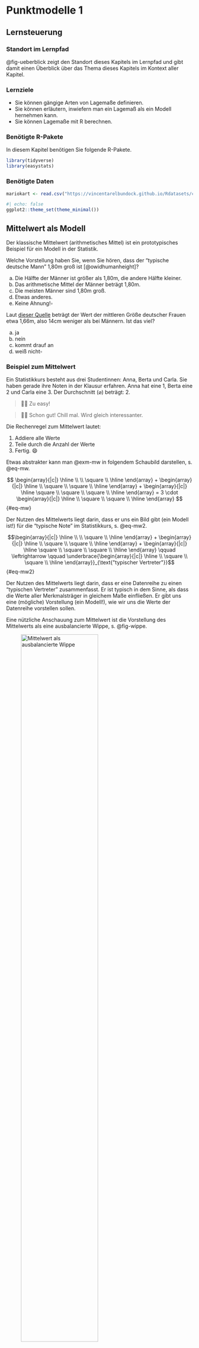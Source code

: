 # Punktmodelle 1 {#sec-punktmodelle1}



## Lernsteuerung

### Standort im Lernpfad

@fig-ueberblick zeigt den Standort dieses Kapitels im Lernpfad und gibt damit einen Überblick über das Thema dieses Kapitels im Kontext aller Kapitel.




### Lernziele


- Sie können gängige Arten von Lagemaße definieren.
- Sie können erläutern, inwiefern man ein Lagemaß als ein Modell hernehmen kann.
- Sie können Lagemaße mit R berechnen.


### Benötigte R-Pakete

In diesem Kapitel benötigen Sie folgende R-Pakete.

```r
library(tidyverse)
library(easystats)
```


### Benötigte Daten

```r
mariokart <- read.csv("https://vincentarelbundock.github.io/Rdatasets/csv/openintro/mariokart.csv")
```





```r
#| echo: false
ggplot2::theme_set(theme_minimal())
```




## Mittelwert als Modell {#sec-mw}

Der klassische Mittelwert (arithmetisches Mittel) ist ein prototypisches Beispiel für ein Modell in der Statistik.


:::{#exr-mw-md-mod}
Welche Vorstellung haben Sie, wenn Sie hören, dass der "typische deutsche Mann" 1,80m groß ist [@owidhumanheight]?

a) Die Hälfte der Männer ist größer als 1,80m, die andere Hälfte kleiner.
b) Das arithmetische Mittel der Männer beträgt 1,80m.
c) Die meisten Männer sind 1,80m groß.
d) Etwas anderes.
e) Keine Ahnung!$\square$
:::

:::{#exr-mw2}
Laut [dieser Quelle](https://en.wikipedia.org/wiki/Average_human_height_by_country) beträgt der Wert der mittleren Größe deutscher Frauen etwa 1,66m, also 14cm weniger als bei Männern.
Ist das viel?

a) ja
b) nein
c) kommt drauf an
d) weiß nicht$\square$
:::




:::{#exm-mw}
### Beispiel zum Mittelwert

Ein Statistikkurs besteht aus drei Studentinnen: Anna, Berta und Carla.
Sie haben gerade ihre Noten in der Klausur erfahren. Anna hat eine 1, Berta eine 2 und Carla eine 3.
Der Durchschnitt ($\varnothing$) beträgt: 2.
:::

>   🧑‍🎓 Zu easy!

>   👨‍🏫 Schon gut! Chill mal. Wird gleich interessanter.


Die Rechenregel zum Mittelwert lautet:

1. Addiere alle Werte
2. Teile durch die Anzahl der Werte
3. Fertig. 😄




Etwas abstrakter kann man @exm-mw in folgendem Schaubild darstellen, s. @eq-mw.


$$
\begin{array}{|c|} \hline \\ \\ \square \\ \hline \end{array} + \begin{array}{|c|} \hline \\ \square \\ \square \\ \hline \end{array} + \begin{array}{|c|} \hline \square \\ \square \\ \square \\ \hline \end{array} = 3 \cdot \begin{array}{|c|} \hline \\ \square \\ \square \\ \hline \end{array}
$$ {#eq-mw}

Der Nutzen des Mittelwerts liegt darin, dass er uns ein Bild gibt (ein Modell ist!) für die "typische Note" im Statistikkurs, s. @eq-mw2.


$$\begin{array}{|c|} \hline \\ \\ \square \\ \hline \end{array} + \begin{array}{|c|} \hline \\ \square \\ \square \\ \hline \end{array} + \begin{array}{|c|} \hline \square \\ \square \\ \square \\ \hline \end{array} \qquad \leftrightarrow  \qquad \underbrace{\begin{array}{|c|} \hline \\ \square \\ \square \\ \hline \end{array}}_{\text{"typischer Vertreter"}}$$ {#eq-mw2}


:::{.callout-important}
Der Nutzen des Mittelwerts liegt darin, dass er eine Datenreihe zu einen "typischen Vertreter" zusammenfasst.
Er ist typisch in dem Sinne, als dass die Werte aller Merkmalsträger in gleichem Maße einfließen.
Er gibt uns eine (mögliche) Vorstellung (ein Modell!), wie wir uns die Werte der Datenreihe vorstellen sollen.
:::


Eine nützliche Anschauung zum Mittelwert ist die Vorstellung des Mittelwerts als eine ausbalancierte Wippe, s. @fig-wippe.

![Mittelwert als ausbalancierte Wippe](img/1280px-Seesaw_with_mean.svg.png){#fig-wippe width="70%"}

:::{.xsmall}
[Quelle: Von Maphry - Eigenes Werk, CC BY-SA 4.0]( https://commons.wikimedia.org/w/index.php?curid=79390659)
:::

In "Mathe-Sprech" bezeichnet man den Mittelwert häufig mit $\bar{x}$ und schreibt die Rechenregel so, s. @eq-mw-formel.


$$\bar {x} =\frac{1}{n} \sum_{i=1}^{n}{x_{i}}=\frac {x_{1}+x_{2}+\dotsb +x_{n}} {n}$$ {#eq-mw-formel}


:::{#def-mw}
### Mittelwert
Der Mittelwert von $X$, präziser: das arithmetische Mittel, ist definiert als die Summe der Elemente von $X$ geteilt durch deren Anzahl, $n$.\square$
:::

Da der Mittelwert eine zentrale Rolle spielt in der Statistik,
sollten wir ihn uns noch etwas genauer anschauen.
In s. @fig-mw1 sehen wir die Noten von (dieses Mal) vier Studentis.
Die gestrichelte horizontale Linie zeigt den Mittelwert der vier Noten.
Die schwarzen Punkte sind die Daten, in dem Fall die einzelnen Noten.
Die vertikalen Linien zeigen die Abweichungen der Noten zum Mittelwert.
Bezeichnen wir die Abweichung^[auch als "Fehler", "Rest" oder "Residuum" bezeichnet] der $i$-ten Person mit $e_i$ (e wie "Fehler) und die $i$-te Note mit $x_i$, so können wir festhalten:

$$x_i = \bar{x} + e_i$$

Einfacher ausgedrückt:


$$\text{Daten} = \text{Modell} + \text{Rest}$$

Der Mittelwert ist hier unser Modell der Daten.
Wie gesagt: Ein Modell ist eine vereinfachte (zusammengefasste) Beschreibung einer Datenreihe.


Um Modelle darzustellen, wird in der Datenanalyse häufig folgende Art von Modellgleichung verwendet:


$$\hat{y} \sim m$$

Lies: "Der Modellwert $\hat{y}$ ist eine Funktion des Modells (m) ". 
Der Kringel "~"^[die sog. "Tilde"] soll also hier heißen "... ist eine Funktion von ...".

Mit $\hat{y}$ sind die vorhergesagten bzw. die zu erklärende Variable^[AV, Output-Variable, Zielvariable] gemeint.

Das "Dach"  über dem $y$ bedeutet "vorhergesager Y-Wert" oder "Y-Wert laut dem Modell".

Der tatsächliche, beobachtete Wert $y$ setzt sich zusammen aus dem Modellwert (m) plus einem Fehler (e wie error):

$$y = m + e$$

Anstelle von $m$ schreibt ma nauch $\hat{y}$ ("y-Dach"). \hat{y} bedeutet der "vorhergesagte y-Wert laut einem Modell".


In diesem Fall ist das Modell einfach gleich dem Mittelwert (und nicht irgendeiner Funktion des Mittelwerts), so dass wir schreiben können:


$$y = \bar{x} + e$$


Die Zielvariable $Y$ wird also durch ihren eigenen Mittelwert erklärt, außer gehen wir von einem Fehler $e$ in unseren Modellvorhersagen aus. Nobody is perfect.
In späteren Kapiteln werden wir andere Variablen heranziehen, um die Zielvariable zu erklären.
Würden wir z.B. sagen wollen, dass wir $Y$ als Funktion einer Variable $X$ erklären,
so würden wir schreiben:

$$\bar{y} \sim x$$
Da wir im Moment aber keine andere Variablen bemühen, um $Y$ zu erklären schreibt man auch:

$$\bar{y} \sim 1$$

Diese Schreibweise sieht verwirrend aus. 
Die $1$ soll aber einfach zeigen, dass wir keine andere Variable zur Erklärung von $Y$ verwenden, 
daher steht hier kein Buchstabe, sondern eine einfache $1$.


:::{#exm-noten}
### Noten, Mittelwert und Abweichung

Vier Studentis Anna, Berta, Carl, Dani haben ihre Statistik-Klausur zurückbekommen.
Die Noten sehen Sie in @fig-mw1.
Außerdem ist der Mittelwert (gestrichelte horizontale Linie) sowie die Abweichungen der einzelnen Noten vom Mittelwert eingezeichnet.$\square$
:::


Schauen Sie sich die Abweichungsbalken^[Residuen, Fehler; häufig mit $e$ wie *error* bezeichnet] in @fig-mw1 einmal genauer an.


```r
#| fig-cap: "Der Mittelwert als horizontale (gestrichelte) Linie. Die vertikalen Linien zeigen die Abweichungen der einzelnen Werte zum Mittelwert. Die Abweichungen summieren sich zu Null auf."
#| label: fig-mw1

d <- tibble::tribble(
  ~id, ~note, ~note_avg, ~delta, ~note2, ~note_avg2,
   1L,     2,     2.325, -0.325,  2.325,          2,
   2L,   2.7,     2.325,  0.375,    2.7,      2.325,
   3L,   3.1,     2.325,  0.775,    3.1,      2.325,
   4L,   1.5,     2.325, -0.825,  2.325,        1.5
  )


d <- d %>% 
  mutate(delta_abs = abs(delta),
         pos = ifelse(delta > 0, "positiv", "negativ"),
         delta_sq = delta^2)



d %>%
  ggplot(aes(x = id, 
             y = note)) +
  geom_hline(yintercept = mean(d$note), 
             linetype = "dashed") +
  geom_segment(aes(y = mean(d$note),
                   yend = note,
                   x = id,
                   xend = id,
                   linetype = pos)
               ) +
  geom_point(size = 5) + 
  labs(linetype = "Richtung der Abweichung") +
  theme(legend.position =  c(1, 1),
        legend.justification = c(1, 1)) +
  annotate(geom = "label",
           x = 0,
           hjust = 0,
           y = mean(d$note), 
           label = paste0("MW = ", round(mean(d$note), 2))) +
  scale_y_continuous(limits = c(1, 4)) +
  labs(x = "",
       y = "") +
  scale_x_continuous(breaks = 1:4) +
  theme(legend.position = "bottom") +
  theme_minimal() -> p_mean_deltas

p_mean_deltas
```



Jetzt stellen Sie sich vor, Sie würden die vom Mittelwert nach oben ragenden Balkenlängen aneinanderlegen.
Sehen Sie das vor Ihrem geistigen Auge? 
Jetzt legen Sie auch noch die Abweichungsbalken, die nach unten ragen aneinander, aneinander.
Wer viel Phantasie hat, erkennt (sieht) jetzt,
dass die Gesamtlänge der "Balken nach oben" identisch ist zur Gesamtlänge der nach "unten ragenden Balken", vgl. @fig-wippe.

Präziser ausgedrückt und ohne Ihre Phantasie zu strapazieren (@eq-summenull):

$$\sum_{i=1}^n (x_i-\bar{x})=\sum_{i=1}^n x_i - \sum_{i=1}^n \bar{x} = n\cdot \bar{x} - n\cdot \bar{x}=0$$ {#eq-summenull}

:::{.callout-note}
Die Summe der Abweichungen vom Mittelwert ist Null.
:::



:::{#exr-mw-wealth1}
Was schätzen Sie, wie hoch das mittlere Vermögen des Haushalte in Deutschland in etwa ist?^[Quelle:  [WSI](https://www.wsi.de/en/how-is-wealth-distributed-in-germany-14401.htm), Abruf 2023-04-19])

a) 50.000 Euro
b) 100.000 Euro
c) 150.000 Euro
d) 200.000 Euro
e) 250.000 Euro$\square$
:::



:::{#exm-md}
### Der reichste Mensch der Welt in Ihrem Hörsaal

Kommt der wertvollste Fußballspieler der Welt in Ihren Hörsaal, sagen wir, es ist Kylian Mbappé^[Quelle: https://www.transfermarkt.de/spieler-statistik/wertvollstespieler/marktwertetop, 2023-03-19].
Das Jahreseinkommen mit einem Jahreseinkommen von ca. 120 Millionen Euro^[Quelle: https://www.einkommenmagazin.de/kylian-mbappe-einkommen/, 2023-03-19].

>    🦹‍♂️ Hey Leute, wie geht's denn so! Wie viel Kohle verdient ihr eigentlich so?

>    🧑‍🎓 Äh, wir studieren und verdienen fast nix!

Die 100 Studis im Hörsaal schauen verdattert aus der Wäsche: Was ist das für eine komische Frage!?
Aber zumindest verteilt der Fußballspieler Autogramme.
:::


:::{#exr-elon}
### Mittleres Einkommen im Hörsaal, mit Kylian Mbappé

Schätzen Sie - im Kopf - das mittlere Vermögen im Hörsaal, gehen Sie davon aus,
dass alle der 100 Studentis jeweils 1000 Euro im Jahr verdienen.
:::



In R kann man das mittlere Einkommen (präziser: das arithmetische Mittel des Einkommenss) wie folgt berechnen.^[Die Details der Syntax, z.B. der Befehl `rep()` sind von geringer Bedeutung.]

```r
set.seed(42)  # Zufallszahlen festlegen, hier nicht so wichtig
einkommen_studis <- rep(x = 1000, times = 100)  # rep wie "repeat": wiederhole 1000 USD 100 Mal
einkommen <- c(einkommen_studis, 120*1e6)  # 100 Studis mit 1000E, 1 Mbappé mit 120 Mio
einkommen_mw <- mean(einkommen)
```


:::{.callout-note}
1 Million hat 6 Nuller hinter der führenden Eins,
das ist 1000 mal 1000.
Anders gesagt: 1 Million = $10^6 = 10^3 * 10^3$.
In Taschenrechner oder Computerschreibweise: 1 Mio = `1e6`,
das `1e6` ist zu lesen als "1 Mal 10 mit 6 im *E*xponenten".
:::

Der Mittelwert im Hörsaal beträgt also `r scales::label_comma()(einkommen_mw)` Euro.
Ist das ein gutes Modell für das "typische" Vermögen im Hörsaal?







### Der Mittelwert als lineares Modell

Man kann den Mittelwert als Gerade einzeichnen, s. @fig-mw2, bzw. als Gerade begreifen.
Insofern kann man vom Mittelwert auch als *lineares Modell* sprechen.

:::{#def-lm}
### Lineares Modell
Ein lineares Modell verwendet eine Gerade als Modell von Daten.$\square$
:::


```r
#| label: fig-mw2
#| fig-cap: Der mittlere Preis von Mariokart-Spielen als Gerade eingezeichnet
#| fig-subcap: 
#|   - "Mit Extremwerten"
#|   - "Ohne Extremwerte (<100 Euro)"
#| echo: false
#| layout-ncol: 2

ggplot(mariokart) +
  aes(x = X, y = total_pr) +
  geom_point(alpha = .7) +
  geom_hline(yintercept = mean(mariokart$total_pr),
             color = "red", size = 2) +
  labs(caption = paste0("MW: ", round(mean(mariokart$total_pr), 2)),
       x = "Nr. des Spiel") +
  scale_y_continuous(limits = c(0, 400))

mariokart2 <- 
mariokart %>% 
  filter(total_pr < 100)
  
ggplot(mariokart2) +
  aes(x = X, y = total_pr) +
  geom_point(alpha = .7) +
  geom_hline(yintercept = mean(mariokart2$total_pr),
             color = "red", size = 2) +
  labs(caption = paste0("MW: ", round(mean(mariokart2$total_pr), 2)),
       x = "Nr. des Spiel") +
  scale_y_continuous(limits = c(0, 400))


```


Ein lineares Modell kann man in R so berechnen:


```r
lm(einkommen ~ 1)  # lm wie "lineares Modell" oder engl. "linear modell"
```

Der Befehl gibt als *Koeffizient* einen Wert zurück und zwar den Mittelwert von `einkommen`, s. oben.
Dieser Wert wird als Achsenabschnitt (engl. *intercept*) bezeichnet,
das wird verständlich, wenn man z.B. in @fig-mw2 sieht, dass die Gerade genau an diesem Punkt die Y-Achse schneidet.

Die Syntax des Befehls `lm()` sieht etwas merkwürdig aus.
Ignorieren Sie das fürs Erste, wir besprechen das später (@sec-gerade1) ausführlich.


## Median als Modell {#sec-median}


>   🧑‍🎓 Hey, der Mittelwert ist doch Quatsch! Das ist gar kein typischer Wert für die Menschen im Hörsaal. Weder für den Mbappé, noch für uns Studis!

>   👨‍🏫 Ja, da habt ihr Recht.

>    ⚽   Die Welt  ist schon ungerecht! 


:::{.callout-important}
Bei (sehr) schiefen Verteilungen (s. @fig-mbappe) ist der Mittelwert (sehr) wenig aussagekräftig,
da er nicht mehr "typische" Werte für die Merkmalsträger beschreibt.
:::

@fig-mbappe stellt die Verteilung einer mit normal skalierter Achse und einmal mit logarithmischer X-Achse.
Die logarithmische X-Achse stellt den Unterschied von Mittelwert und Median deutlicher heraus als die "normale" (additive) Achse. 

```r
#| echo: false
#| fig-cap: "Die Einkommensverteilung im Hörsaal"
#| label: fig-mbappe
#| layout-ncol: 1
#| fig-asp: 0.5
#| fig-subcap: 
#|   - X-Achse in additiver Form
#|   - X-Achse in multiplikativer Form (logarithmische Darstellung)

d <-
  tibble(einkommen = einkommen,
         id = 1:length(einkommen))

p1 <- ggplot(d) +
  aes(x = einkommen) +
  geom_histogram() +
  theme_minimal() +
  geom_vline(xintercept = c(mean(einkommen)), color = "red") +
  geom_vline(xintercept = c(median(einkommen)), color = "blue") +
  annotate("label", x = median(einkommen), y = 100, label = "Median", color = "blue") +
  annotate("label", x = mean(einkommen), y = 0, label = "MW", color = "red") 

p1

p1 +
  scale_x_continuous(trans = "log10")
```


Der Mittelwert ist Hörsaal ist nicht typisch für die Menschen im Hörsaal:
Weder für Mbappé, noch für die Studis.
Genau genommen ist der Mittelwert in diesem Fall ziemlich nutzlos.


:::{.callout-important}
Der Mittelwert ist empfänglich für Extremwerte:
Gibt es einen extremen Wert in einer Datenreihe,
so spiegelt der Mittelwert stark diesen Wert wieder
und weniger die Mehrheit der gemäßigten Werte.
Man sagt, der Mittelwert ist nicht *robust* (gegenüber Extremwerten).
:::

:::{#exm-med}
### Das Median-Einkommen einiger Studentinnen
Fünf Studentinnen tauschen sich über ihr Einkommen aus, s. @fig-md1, links.
Es handelt sich um eine schiefe Verteilung.



```r
#| label: fig-md1
#| fig-cap: Das Median-Einkommen einiger Studentinnen sowie der Mittelwert (MW) ihres Einkommens
#| fig-subcap: 
#|   - "ID auf der X-Achse, Einkommen auf der Y-Achse"
#|   - "Einkommen auf der X-Achse, Häufigkeit auf der Y-Achse"
#| echo: false
#| layout-ncol: 1
#| fig-asp: 0.5 


d <-
  tibble(id = 1:5,
         name = c("Anna", "Berta", "Carla", "Dora", "Emma"),
         einkommen = c(1, 2, 3, 4, 100))

d %>% 
  ggplot(aes(x = id, y = einkommen)) +
  geom_vline(xintercept = 3, color = "red") +
  geom_col() +
  geom_label(aes(label = name)) +
  annotate("label", x = 3, y = 50, label = "Median") +
  theme_minimal()


d %>% 
  ggplot(aes(x = einkommen)) +
  geom_histogram(binwidth = 1, color = "white") +
  geom_vline(xintercept = median(d$einkommen), color = "red") +
  annotate("label", x = 3, y = 1, label = "Median", color = "red") +
  geom_vline(xintercept = mean(d$einkommen), color = "blue") +  
  annotate("label", x = 22, y = 1, label = "MW", color = "blue")   +
  theme_minimal()
```



Wir könnten jetzt behaupten, dass Carla das typische Einkommen (für diese Datenreihe) aufweist,
da es genauso viele Studentinnen gibt, die mehr verdienen, wie solche, die weniger verdienen.

$\square$

:::


:::{#def-median}
### Median
Merkmalsausprägung, die bei (aufsteigend) sortierten Beobachtungen in der Mitte liegt.
:::

Der Median ist robust (gegenüber) Extremwerten: Fügt man Extremwerte zu einer Verteilung hinzu, ändert sich der Median zumeist (deutlich) weniger als der Mittelwert.

@fig-median-human stellt den Median schematisch dar.




::: {#fig-median-human layout-ncol=5 width="1%" fig-align="bottom"}
![1,60m](img/Human_Silhouette.svg.png){width=0.1%}

![1,72m](img/Human_Silhouette.svg.png){width=0.13%}

![1,79m: Median!](img/human-red.png){width=0.15%}

![1,94](img/Human_Silhouette.svg.png){width=0.16%}

![2,12m](img/Human_Silhouette.svg.png){width=0.2%}

Der Median als der Wert des "mittleren" Objekts, wenn die Objekte aufsteigend sortiert sind.

:::


Bei geradem $n$ werden die beiden mittleren Werte betrachtet und das arithmetische Mittel aus diesen beiden Werten gebildet.


:::{#exm-med2}
Bei der Messreihe 1, 2, 3, 4, 5, 6, 8, 9 beträgt der Median 4.5.$\square$
:::



:::{#exr-md2}
### Emma wird reich
Durch ein geniales Patent wird Emma steinreich. Ihr Einkommen erhöht sich um das Hundertfache.
Wie verändert sich der Median?^[Er bleibt gleich, verändert sich also nicht.]$\square$
:::

Der Median ist *robust*, er verändert sich nicht oder kaum, wenn Extremwerte vorliegen.



:::{#exr-mw-md}

### Wer ist mehr "mittel"? Median oder Mittelwert?


>   🧑‍🎓 Das arithmetische Mittel sollte Mittelwert heißen, weil es die Mitte von zwei Messwerten widerspiegelt, also z.B. von 1 und 10 ist die Mitte 5,5 - also genau beim Mittelwert!

>   👩‍🎓 Moment! Der Median zeigt den mittleren Messert! Links und rechts sind gleich viele Messwerte, wenn man die Werte der Größe nach sortiert. Also liegt der Median genau in der Mitte!

Nehmen Sie Stellung zu dieser Diskussion!$\square$
:::


:::{#exm-md3}

### Ein "mittlerer" Preis für Mariokart

Der Mittelwert (das arithmetische Mittel) und der Median für das Start-Gebot (`start_pr)` von Mariokart-Spielen sind nicht gleich, der Mittelwert ist höher als der Median.

```r
mariokart <- read.csv("https://vincentarelbundock.github.io/Rdatasets/csv/openintro/mariokart.csv")

mariokart %>% 
  summarise(price_mw = mean(start_pr),
            price_md = median(start_pr))
```

Wie man sieht, ist der Mittelwert größer als der Median, s. @fig-mario-md


```r
#| echo: false
#| fig-cap: "Das Start-Gebot bei Mariokart-Spielen ist schief verteilt: Median und Mittelwert sind unterschiedlich"
#| label: fig-mario-md
mariokart %>% 
  select(start_pr) %>% 
  ggplot(aes(x = start_pr)) +
  geom_histogram() +
  geom_vline(xintercept = 1, color = "red") +
  annotate("label", x = 1, y = 0.1, label = "Md: 1", color = "red") +
  geom_vline(xintercept = 8.7, color = "blue") +
  annotate("label", x = 8.7, y = 0.1, label = "MW: 8.7", color = "blue") +
  theme_minimal()

```


:::


:::{.callout-note}
Klaffen Mittelwert und Median auseinander, so liegt eine schiefe Verteilung vor.
Ist der Mittelwert größer als der Median, so nennt man die Verteilung rechtsschief.
Bei schiefen Verteilungen ist der Median dem Mittelwert als Modell für den "typischen Wert" vorzuziehen.
:::



:::{#exr-mw-wealthmd}
Was schätzen Sie, wie hoch das *mediane* Vermögen des Haushalte in Deutschland in etwa ist?^[Quelle:  [WSI](https://www.wsi.de/en/how-is-wealth-distributed-in-germany-14401.htm), Abruf 2023-04-19])

a) 50.000 Euro
b) 100.000 Euro
c) 150.000 Euro
d) 200.000 Euro
e) 250.000 Euro$\square$
:::


:::{#exr-mw-wealthmd}
Was schätzen Sie, wie groß der *Unterschied* zwischen medianem und mittlerem (arithm. Mittel) des Jahreseinkommen deutscher Haushalte ungefähr ist?^[Quelle:  [Wikipedia](https://de.wikipedia.org/wiki/Einkommensverteilung_in_Deutschland), Abruf 2023-04-19, der Unterschied beträgt knapp 3000 Euro laut der Quelle])

a) 1.000 Euro
b) 2.000 Euro
c) 3.000 Euro
d) 4.000 Euro
e) 5.000 Euro$\square$
:::



## Quartile


Der Median teilt eine Verteilung in eine untere und ein obere Hälfte.
Er markiert sozusagen eine "50-Prozent-Marke" (der aufsteigend sortierten Beobachtungen).
Betrachten wir einmal nur alle Spiele, die für weniger als 100 Euro verkauft wurden (`total_pr`, finales Verkaufsgebot), 
s. @fig-mario-qs.
50% aller Spiele wurden für weniger als ca. 46 Euro verkauft;
50% aller Spiele für mehr als 46 Euro.

Jetzt könnten wir nur die günstigere Hälfte betrachten und wieder nach dem Median fragen.
Dieser "Median der günstigeren Hälfte" grenzt damit das insgesamt günstigste Viertel vom Rest der Verkaufsgebote ab.
In unserem Datensatz liegt dieser Wert bei ca. 41 Euro.
Entsprechend kann man nach dem Wert fragen, der das oberste Viertel 
vom Rest der Verkaufsgebote abtrennt.
Dieser Wert liegt bei ca. 54 Euro.


:::{#def-quartile}

### Quartile

Sortiert man die Daten aufsteigend, so nennt man den Wert,
der das Viertel mit den kleisten Wert vom Rest der Daten trennt das *erste Quartil* (Q1, 25%).
Den Median nennt man das *zweite Quartil* (Q2, 50%).
Entsprechend heißt der Wert, der die drei Viertel kleinsten Werte vom oberen Viertel abtrennt, das *dritte Quartil* (Q3, 75%).$\square$
:::

:::{#exm-mario-qs}

### Quartile des Verkaufsgebot

@fig-mario-qs zeigt die Quartile für das Verkaufsgebot.$\square$
:::




Jetzt könnte man sagen, hey, warum nur in 25%-Stücke die Verteilung aufteilen?
Warum nicht in 10%-Schritten? Oder in 1%-Schritten oder in sonstigen Schnitten?
Wo die Quartile in 25%-Schritten aufteilen, teilt in *Quantil* in $p$-Prozent-Schritten auf.


:::{#def-quantile}
### Quantile
Ein p-Quantil ist der Wert, der von $p$ Prozent der Werte nicht überschritten wird.$\square$
:::


```r
#| echo: false
#| label: fig-mario-qs
#| fig-cap: Q1, Q2 und Q3 für das Schlussgebot (nur Spiele für weniger als 100 Euro)
mario_quantile <- 
mariokart %>% 
  filter(total_pr < 100) %>% 
  summarise(q25 = quantile(total_pr, .25),
            q50 = quantile(total_pr, .50),
            q75 = quantile(total_pr, .75))

mario_quantile <- 
  mariokart %>% 
  filter(total_pr < 100) %>% 
  reframe(qs = quantile(total_pr, c(.25, .5, .75)))

mariokart %>% 
  filter(total_pr < 100) %>%  
  ggplot(aes(x = total_pr)) +
  geom_histogram() +
  geom_vline(xintercept = mario_quantile$qs) +
  annotate("label", x =  mario_quantile$qs, y = 0, label =  mario_quantile$qs)
```


Quantile kann man in R so berechnen:

```r
#| eval: false
mario_quantile <- 
mariokart %>% 
  filter(total_pr < 100) %>% 
  summarise(q25 = quantile(total_pr, .25),
            q50 = quantile(total_pr, .50),
            q75 = quantile(total_pr, .75))
```


## Lagemaße {#sec-lage}

>    🧑‍🎓 Was ist der Oberbegriff für Median, Mittelwert und so weiter?

>    👩‍🏫 Gute Frage! Wie würden Sie ihn nennen?



:::{#def-lage}

### Lagemaß
Ein Lagemaß oder *Maß der zentralen Tendenz* gibt einen Vorschlag, welchen Wert wir als typisch, normal, zu erwarten, repräsentativ oder mittel ansehen sollten.$\square$
:::

Typische Lagemaße:

- Mittelwert (arithmetisches Mittel)
- Median
- Quartile
- Quantile
- Minimum (kleinester Wert)
- Maximum (größter Wert)
- Modus (häufigster Wert)


```r
mariokart_lagemaße_total_pr <-
  mariokart %>% 
  summarise(mw = mean(total_pr),
            md = median(total_pr),
            q1 = quantile(total_pr, .25),
            q2 = quantile(total_pr, .5),
            q3 = quantile(total_pr, .75),
            min = min(total_pr),
            max = max(total_pr))
mariokart_lagemaße_total_pr
```


### Gruppierte Lagemaße

Häufig möchte man Statistiken wie Lagemaße für mehrere Teilgruppen - z.B. Mittlere Körpergröße von Frauen vs. Mittlere Körpergröße von Männer - berechnen und dann vergleichen.
Die dahinter stehende *Forschungsfrage* könnte lauten:


>    Unterscheidet sich die mittlere Körpergröße von Frauen und Männern?

Oder vielleicht:

>    Hat das Geschlecht einen Einfluss auf die Körpergröße?


Anders ausgedrückt:


>    Körpergröße $y$ ist eine Funktion des Geschlechts $G$.


Die *Modellformel* könnte also lauten:

$$y \sim G$$

Gruppierte Lagemaße lassen sich in R z.B. so berechnen:


```r
mariokart_lagemaße_gruppiert <-
  mariokart %>% 
  group_by(wheels) %>%  # neue Zeile, der Rest ist gleich!
  summarise(mw = mean(total_pr))

mariokart_lagemaße_gruppiert
```




:::{#def-punktmodell}
### Punktmodell
Ein Modell, welches für alle Beobachtungen ein und denselben Wert annimmt (vorhersagt),
heißt ein *Punktmodell*. 
Anders gesagt fasst ein Punktmodell eine Wertereihe (häufig ist das eine Tabellenspalte) zu einer einzelnen Zahl zusammen, einem "Punkt" in diesem Sinne, s. @eq-desk.$\square$
:::

$$\begin{array}{|c|} \hline \\ \hline \\\\\\ \hline \end{array} \qquad \rightarrow \qquad \begin{array}{|c|} \hline \\ \hline  \hline \end{array}$$ {#eq-desk}

Mittelwert, Median und Quartile sind Beispiele für Punktmodelle:
Sie fassen eine Verteilung zu einem einzelnen Wert zusammen und geben uns ein "Bild" der Daten, machen Sie uns verständlich - sie sind uns ein Modell.




## Fazit

:::{#exm-survival1}
### Survival-Tipp

Eine Studentin aus dem dem Bachelorstudiengang "Angewandte Medien- und Wirtschaftspsychologie" mit Schwerpunkt *Data Science* berichtet ihre "Survival-Tipps" für Statistik.

1. Wenn man mal nicht weiterkommt hilft es auch mal ein paar Tage Abstand von R und Statistik zu nehmen. 
2. Sich während des Semesters neue Begriffe und ihre Erklärung zusammenschreiben.
3. Mit KommilitonInnen austauschen oder in höheren Semestern nach Tipps fragen.$\square$
:::


>    👩‍🎓 Irgendwie kann ich mir R-Code so schlecht merken.

>    👩‍🏫 Frag doch mal ChatGPT, da bekommt man auch R-Code ausgegegeben.





## Aufgaben

Ein Teil der Aufgaben kann Stoff beinhalten,
den Sie noch nicht kennen, aber später kennenlernen.
Ignorieren Sie daher Aufgaben(teile) mit (noch) unbekannte Stoff.


1. [Kennwert-robust](https://datenwerk.netlify.app/posts/kennwert-robust/kennwert-robust)
1. [mw-berechnen](https://datenwerk.netlify.app/posts/mw-berechnen/mw-berechnen.html)
1. [mariokart-max2](https://datenwerk.netlify.app/posts/mariokart-max2/mariokart-max2.html)
1. [nasa01](https://datenwerk.netlify.app/posts/nasa01/nasa01.html)
1. [nasa02](https://datenwerk.netlify.app/posts/nasa02/nasa02.html)
1. [mariokart-mean1](https://datenwerk.netlify.app/posts/mariokart-mean1/mariokart-mean1.html)
1. [wrangle10](https://datenwerk.netlify.app/posts/wrangle10/wrangle10.html)
1. [summarise01](https://datenwerk.netlify.app/posts/summarise01/summarise01.html)
1. [mariokart-max1](https://datenwerk.netlify.app/posts/mariokart-max1/mariokart-max1.html)
1. [Schiefe1](https://datenwerk.netlify.app/posts/schiefe1/schiefe1)
1. [mariokart-mean2](https://datenwerk.netlify.app/posts/mariokart-mean2/mariokart-mean2.html)
1. [summarise03](https://datenwerk.netlify.app/posts/summarise03/summarise03.html)
1. [mariokart-mean4](https://datenwerk.netlify.app/posts/mariokart-mean4/mariokart-mean4.html)
1. [mariokart-mean3](https://datenwerk.netlify.app/posts/mariokart-mean3/mariokart-mean3.html)
1. [summarise02](https://datenwerk.netlify.app/posts/summarise02/summarise02.html)


Schauen Sie sich auch mal auf [Datenwerk](https://datenwerk.netlify.app/) die Aufgaben zu z.B. dem Tag [EDA](https://datenwerk.netlify.app/#category=eda) an.


## Literatur


